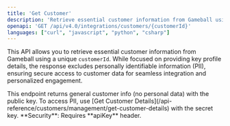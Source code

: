 ```yaml
---
title: 'Get Customer'
description: 'Retrieve essential customer information from Gameball using a unique customerId.'
openapi: 'GET /api/v4.0/integrations/customers/{customerId}'
languages: ["curl", "javascript", "python", "csharp"]
---
```


This API allows you to retrieve essential customer information from Gameball using a unique `customerId`. While focused on providing key profile details, the response excludes personally identifiable information (PII), ensuring secure access to customer data for seamless integration and personalized engagement.

<Info>
This endpoint returns general customer info (no personal data) with the public key. To access PII, use [Get Customer Details](/api-reference/customers/management/get-customer-details) with the secret key.
</Info>

<Info>
**Security**: Requires **apiKey** header.
</Info>